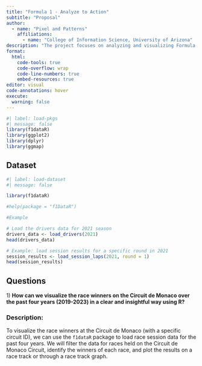```yaml
---
title: "Formula 1 - Analyze to Action"
subtitle: "Proposal"
author: 
  - name: "Pixel and Patterns"
    affiliations:
      - name: "College of Information Science, University of Arizona"
description: "The project focuses on analyzing and visualizing Formula 1 race data using the f1DataR package, which provides access to historical race results, driver information, and circuit details. The aim is to extract insights from various seasons, focusing on specific tracks and team performance, including visualizing race times, positions, and the influence of circuit characteristics. Through this analysis, the project aims to offer a deeper understanding of race outcomes, driver performance, and trends across different seasons, with a particular focus on specific Grand Prix events."
format:
  html:
    code-tools: true
    code-overflow: wrap
    code-line-numbers: true
    embed-resources: true
editor: visual
code-annotations: hover
execute:
  warning: false
---
```


```r
#| label: load-pkgs
#| message: false
library(f1dataR)
library(ggplot2)
library(dplyr)
library(ggmap)
```

## Dataset

```r
#| label: load-dataset
#| message: false

library(f1dataR)

#help(package = "f1DataR")

#Example

# Load the drivers data for 2021 season
drivers_data <- load_drivers(2021)
head(drivers_data)
```

```r
# Example: load session results for a specific round in 2021
session_results <- load_session_laps(2021, round = 1)
head(session_results)
```

## Questions

1\) **How can we visualize the race winners on the Circuit de Monaco over the past four years (2019-2023) in a clear and insightful way using R?**

### Description:

To visualize the race winners at the Circuit de Monaco (with a specific circuit ID), we can use the `f1dataR` package to load race session data for the past four years. We will filter the data for races held on the Circuit de Monaco Circuit, identify the winners of each race, and plot the results on a race track or through a race track graph.
